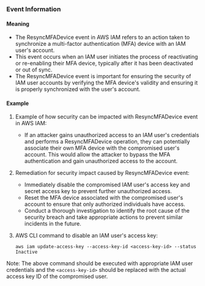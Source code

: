 
### Event Information

#### Meaning

- The ResyncMFADevice event in AWS IAM refers to an action taken to synchronize a multi-factor authentication (MFA) device with an IAM user's account.
- This event occurs when an IAM user initiates the process of reactivating or re-enabling their MFA device, typically after it has been deactivated or out of sync.
- The ResyncMFADevice event is important for ensuring the security of IAM user accounts by verifying the MFA device's validity and ensuring it is properly synchronized with the user's account.

#### Example

1. Example of how security can be impacted with ResyncMFADevice event in AWS IAM:
   - If an attacker gains unauthorized access to an IAM user's credentials and performs a ResyncMFADevice operation, they can potentially associate their own MFA device with the compromised user's account. This would allow the attacker to bypass the MFA authentication and gain unauthorized access to the account.

2. Remediation for security impact caused by ResyncMFADevice event:
   - Immediately disable the compromised IAM user's access key and secret access key to prevent further unauthorized access.
   - Reset the MFA device associated with the compromised user's account to ensure that only authorized individuals have access.
   - Conduct a thorough investigation to identify the root cause of the security breach and take appropriate actions to prevent similar incidents in the future.

3. AWS CLI command to disable an IAM user's access key:
   ```
   aws iam update-access-key --access-key-id <access-key-id> --status Inactive
   ```

Note: The above command should be executed with appropriate IAM user credentials and the `<access-key-id>` should be replaced with the actual access key ID of the compromised user.

